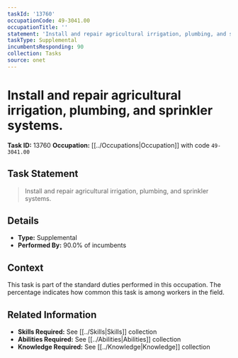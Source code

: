 ```yaml
---
taskId: '13760'
occupationCode: 49-3041.00
occupationTitle: ''
statement: 'Install and repair agricultural irrigation, plumbing, and sprinkler systems.'
taskType: Supplemental
incumbentsResponding: 90
collection: Tasks
source: onet
---
```

# Install and repair agricultural irrigation, plumbing, and sprinkler systems.

**Task ID:** 13760
**Occupation:** [[../Occupations|Occupation]] with code `49-3041.00`

## Task Statement

> Install and repair agricultural irrigation, plumbing, and sprinkler systems.

## Details

- **Type:** Supplemental
- **Performed By:** 90.0% of incumbents

## Context

This task is part of the standard duties performed in this occupation. The percentage indicates how common this task is among workers in the field.

## Related Information

- **Skills Required:** See [[../Skills|Skills]] collection
- **Abilities Required:** See [[../Abilities|Abilities]] collection
- **Knowledge Required:** See [[../Knowledge|Knowledge]] collection
